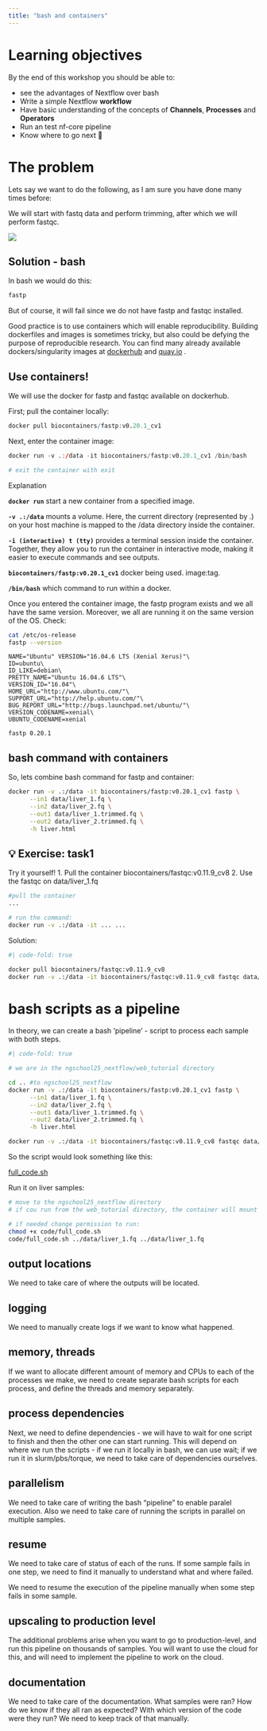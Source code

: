 ```yaml
---
title: "bash and containers"  
---
```


# Learning objectives

By the end of this workshop you should be able to:

-   see the advantages of Nextflow over bash
-   Write a simple Nextflow **workflow**
-   Have basic understanding of the concepts of **Channels**, **Processes** and **Operators**
-   Run an test nf-core pipeline
-   Know where to go next 🤷

# The problem

Lets say we want to do the following, as I am sure you have done many times before:

We will start with fastq data and perform trimming, after which we will perform fastqc.

![](images/clipboard-1893698979.png)

## Solution - bash

In bash we would do this:

```bash
fastp 
```

But of course, it will fail since we do not have fastp and fastqc installed.

::: callout-tip
Good practice is to use containers which will enable reproducibility. Building dockerfiles and images is sometimes tricky, but also could be defying the purpose of reproducible research. You can find many already available dockers/singularity images at [dockerhub](https://hub.docker.com/r/biocontainers/) and [quay.io](https://quay.io) .
:::

## Use containers!

We will use the docker for fastp and fastqc available on dockerhub.

First; pull the container locally:

```r
docker pull biocontainers/fastp:v0.20.1_cv1
```

Next, enter the container image:

```r

docker run -v .:/data -it biocontainers/fastp:v0.20.1_cv1 /bin/bash

# exit the container with exit
```

::: {.callout-note appearance="minimal"}
Explanation

**`docker run`** start a new container from a specified image.

**`-v .:/data`** mounts a volume. Here, the current directory (represented by .) on your host machine is mapped to the /data directory inside the container.

**`-i (interactive) t (tty)`** provides a terminal session inside the container.\
Together, they allow you to run the container in interactive mode, making it easier to execute commands and see outputs.

**`biocontainers/fastp:v0.20.1_cv1`** docker being used. image:tag.

**`/bin/bash`** which command to run within a docker.
:::

Once you entered the container image, the fastp program exists and we all have the same version. Moreover, we all are running it on the same version of the OS. Check:

```bash
cat /etc/os-release
fastp --version
```

```         
NAME="Ubuntu" VERSION="16.04.6 LTS (Xenial Xerus)"\
ID=ubuntu\
ID_LIKE=debian\
PRETTY_NAME="Ubuntu 16.04.6 LTS"\
VERSION_ID="16.04"\
HOME_URL="http://www.ubuntu.com/"\
SUPPORT_URL="http://help.ubuntu.com/"\
BUG_REPORT_URL="http://bugs.launchpad.net/ubuntu/"\
VERSION_CODENAME=xenial\
UBUNTU_CODENAME=xenial

fastp 0.20.1
```

## bash command with containers

So, lets combine bash command for fastp and container:

```bash
docker run -v .:/data -it biocontainers/fastp:v0.20.1_cv1 fastp \
      --in1 data/liver_1.fq \
      --in2 data/liver_2.fq \
      --out1 data/liver_1.trimmed.fq \
      --out2 data/liver_2.trimmed.fq \
      -h liver.html 

```

::: callout-exercise
## 💡 Exercise: task1

Try it yourself! 1. Pull the container biocontainers/fastqc:v0.11.9_cv8 2. Use the fastqc on data/liver_1.fq
:::

```bash

#pull the container  
...

# run the command:  
docker run -v .:/data -it ... ...

```

Solution:

```bash
#| code-fold: true

docker pull biocontainers/fastqc:v0.11.9_cv8
docker run -v .:/data -it biocontainers/fastqc:v0.11.9_cv8 fastqc data/liver_1.fq 
```

# bash scripts as a pipeline

In theory, we can create a bash 'pipeline' - script to process each sample with both steps.

```bash
#| code-fold: true

# we are in the ngschool25_nextflow/web_tutorial directory

cd .. #to ngschool25_nextflow
docker run -v .:/data -it biocontainers/fastp:v0.20.1_cv1 fastp \
      --in1 data/liver_1.fq \
      --in2 data/liver_2.fq \
      --out1 data/liver_1.trimmed.fq \
      --out2 data/liver_2.trimmed.fq \
      -h liver.html 

docker run -v .:/data -it biocontainers/fastqc:v0.11.9_cv8 fastqc data/liver_1.fq 
```

So the script would look something like this:

[full_code.sh](full_code.sh)

Run it on liver samples:

```bash
# move to the ngschool25_nextflow directory
# if cou run from the web_tutorial directory, the container will mount the wrong folder to the volume...  

# if needed change permission to run:
chmod +x code/full_code.sh
code/full_code.sh ../data/liver_1.fq ../data/liver_1.fq 
```

## output locations

We need to take care of where the outputs will be located.

## logging

We need to manually create logs if we want to know what happened.

## memory, threads

If we want to allocate different amount of memory and CPUs to each of the processes we make, we need to create separate bash scripts for each process, and define the threads and memory separately.

## process dependencies

Next, we need to define dependencies - we will have to wait for one script to finish and then the other one can start running. This will depend on where we run the scripts - if we run it locally in bash, we can use wait; if we run it in slurm/pbs/torque, we need to take care of dependencies ourselves.

## parallelism

We need to take care of writing the bash "pipeline" to enable paralel execution. Also we need to take care of running the scripts in parallel on multiple samples.

## resume

We need to take care of status of each of the runs. If some sample fails in one step, we need to find it manually to understand what and where failed.

We need to resume the execution of the pipeline manually when some step fails in some sample.

## upscaling to production level

The additional problems arise when you want to go to production-level, and run this pipeline on thousands of samples. You will want to use the cloud for this, and will need to implement the pipeline to work on the cloud.

## documentation

We need to take care of the documentation. What samples were ran? How do we know if they all ran as expected? With which version of the code were they run? We need to keep track of that manually.
